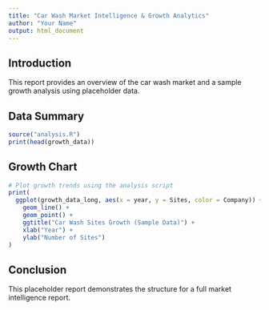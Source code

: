 ```yaml
---
title: "Car Wash Market Intelligence & Growth Analytics"
author: "Your Name"
output: html_document
---
```


## Introduction

This report provides an overview of the car wash market and a sample growth analysis using placeholder data.

## Data Summary

```r
source("analysis.R")
print(head(growth_data))
```

## Growth Chart

```r
# Plot growth trends using the analysis script
print(
  ggplot(growth_data_long, aes(x = year, y = Sites, color = Company)) +
    geom_line() +
    geom_point() +
    ggtitle("Car Wash Sites Growth (Sample Data)") +
    xlab("Year") +
    ylab("Number of Sites")
)
```

## Conclusion

This placeholder report demonstrates the structure for a full market intelligence report.
